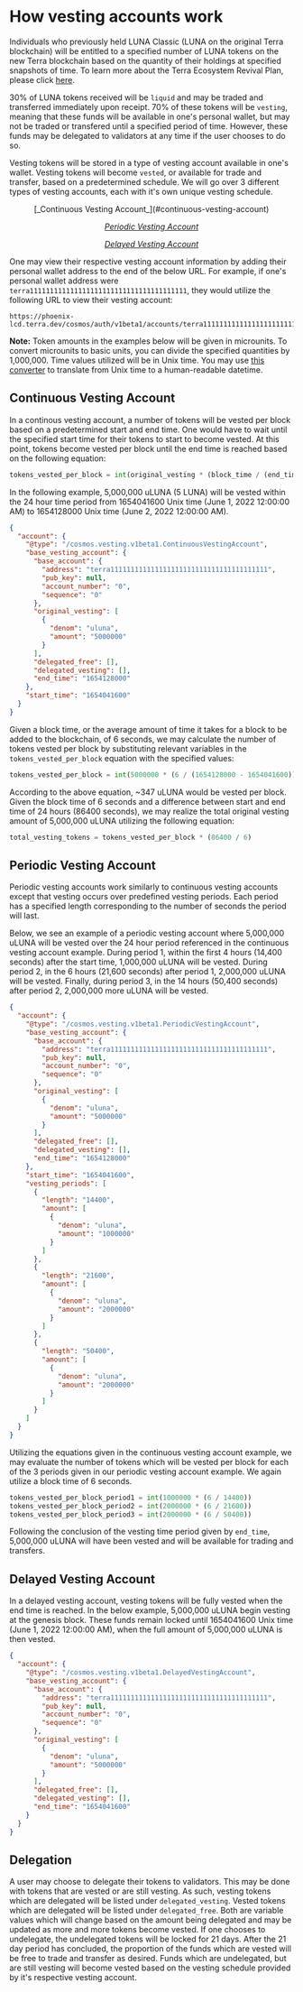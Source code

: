 # How vesting accounts work

Individuals who previously held LUNA Classic (LUNA on the original Terra blockchain) will be entitled to a specified number of LUNA tokens on the new Terra blockchain based on the quantity of their holdings at specified snapshots of time. To learn more about the Terra Ecosystem Revival Plan, please click [here](https://agora.terra.money/t/terra-ecosystem-revival-plan-2-passed-gov/18498).

30% of LUNA tokens received will be `liquid` and may be traded and transferred immediately upon receipt. 70% of these tokens will be `vesting`, meaning that these funds will be available in one's personal wallet, but may not be traded or transfered until a specified period of time. However, these funds may be delegated to validators at any time if the user chooses to do so.

Vesting tokens will be stored in a type of vesting account available in one's wallet. Vesting tokens will become `vested`, or available for trade and transfer, based on a predetermined schedule. We will go over 3 different types of vesting accounts, each with it's own unique vesting schedule.

<div align="center">
  [_Continuous Vesting Account_](#continuous-vesting-account)

  [_Periodic Vesting Account_](#periodic-vesting-account)

  [_Delayed Vesting Account_](#delayed-vesting-account)
</div>

One may view their respective vesting account information by adding their personal wallet address to the end of the below URL. For example, if one's personal wallet address were `terra111111111111111111111111111111111111111`, they would utilize the following URL to view their vesting account:

```
https://phoenix-lcd.terra.dev/cosmos/auth/v1beta1/accounts/terra111111111111111111111111111111111111111
```

**Note:** Token amounts in the examples below will be given in microunits. To convert microunits to basic units, you can divide the specified quantities by 1,000,000. Time values utilized will be in Unix time. You may use [this converter](https://www.epochconverter.com/) to translate from Unix time to a human-readable datetime.

## Continuous Vesting Account

In a continous vesting account, a number of tokens will be vested per block based on a predetermined start and end time. One would have to wait until the specified start time for their tokens to start to become vested. At this point, tokens become vested per block until the end time is reached based on the following equation:

```python
tokens_vested_per_block = int(original_vesting * (block_time / (end_time - start_time)))
```

In the following example, 5,000,000 uLUNA (5 LUNA) will be vested within the 24 hour time period from 1654041600 Unix time (June 1, 2022 12:00:00 AM) to 1654128000 Unix time (June 2, 2022 12:00:00 AM).

```json
{
  "account": {
    "@type": "/cosmos.vesting.v1beta1.ContinuousVestingAccount",
    "base_vesting_account": {
      "base_account": {
        "address": "terra111111111111111111111111111111111111111",
        "pub_key": null,
        "account_number": "0",
        "sequence": "0"
      },
      "original_vesting": [
        {
          "denom": "uluna",
          "amount": "5000000"
        }
      ],
      "delegated_free": [],
      "delegated_vesting": [],
      "end_time": "1654128000"
    },
    "start_time": "1654041600"
  }
}
```

Given a block time, or the average amount of time it takes for a block to be added to the blockchain, of 6 seconds, we may calculate the number of tokens vested per block by substituting relevant variables in the `tokens_vested_per_block` equation with the specified values:

```python
tokens_vested_per_block = int(5000000 * (6 / (1654128000 - 1654041600)))
```

According to the above equation, ~347 uLUNA would be vested per block. Given the block time of 6 seconds and a difference between start and end time of 24 hours (86400 seconds), we may realize the total original vesting amount of 5,000,000 uLUNA utilizing the following equation:

```python
total_vesting_tokens = tokens_vested_per_block * (86400 / 6)
```

## Periodic Vesting Account

Periodic vesting accounts work similarly to continuous vesting accounts except that vesting occurs over predefined vesting periods. Each period has a specified length corresponding to the number of seconds the period will last.

Below, we see an example of a periodic vesting account where 5,000,000 uLUNA will be vested over the 24 hour period referenced in the continuous vesting account example. During period 1, within the first 4 hours (14,400 seconds) after the start time, 1,000,000 uLUNA will be vested. During period 2, in the 6 hours (21,600 seconds) after period 1, 2,000,000 uLUNA will be vested. Finally, during period 3, in the 14 hours (50,400 seconds) after period 2, 2,000,000 more uLUNA will be vested.

```json
{
  "account": {
    "@type": "/cosmos.vesting.v1beta1.PeriodicVestingAccount",
    "base_vesting_account": {
      "base_account": {
        "address": "terra111111111111111111111111111111111111111",
        "pub_key": null,
        "account_number": "0",
        "sequence": "0"
      },
      "original_vesting": [
        {
          "denom": "uluna",
          "amount": "5000000"
        }
      ],
      "delegated_free": [],
      "delegated_vesting": [],
      "end_time": "1654128000"
    },
    "start_time": "1654041600",
    "vesting_periods": [
      {
        "length": "14400",
        "amount": [
          {
            "denom": "uluna",
            "amount": "1000000"
          }
        ]
      },
      {
        "length": "21600",
        "amount": [
          {
            "denom": "uluna",
            "amount": "2000000"
          }
        ]
      },
      {
        "length": "50400",
        "amount": [
          {
            "denom": "uluna",
            "amount": "2000000"
          }
        ]
      }
    ]
  }
}
```

Utilizing the equations given in the continuous vesting account example, we may evaluate the number of tokens which will be vested per block for each of the 3 periods given in our periodic vesting account example. We again utilize a block time of 6 seconds.

```python
tokens_vested_per_block_period1 = int(1000000 * (6 / 14400))
tokens_vested_per_block_period2 = int(2000000 * (6 / 21600))
tokens_vested_per_block_period3 = int(2000000 * (6 / 50400))
```

Following the conclusion of the vesting time period given by `end_time`, 5,000,000 uLUNA will have been vested and will be available for trading and transfers.

## Delayed Vesting Account

In a delayed vesting account, vesting tokens will be fully vested when the end time is reached. In the below example, 5,000,000 uLUNA begin vesting at the genesis block. These funds remain locked until 1654041600 Unix time (June 1, 2022 12:00:00 AM), when the full amount of 5,000,000 uLUNA is then vested.

```json
{
  "account": {
    "@type": "/cosmos.vesting.v1beta1.DelayedVestingAccount",
    "base_vesting_account": {
      "base_account": {
        "address": "terra111111111111111111111111111111111111111",
        "pub_key": null,
        "account_number": "0",
        "sequence": "0"
      },
      "original_vesting": [
        {
          "denom": "uluna",
          "amount": "5000000"
        }
      ],
      "delegated_free": [],
      "delegated_vesting": [],
      "end_time": "1654041600"
    }
  }
}
```

## Delegation

A user may choose to delegate their tokens to validators. This may be done with tokens that are vested or are still vesting. As such, vesting tokens which are delegated will be listed under `delegated_vesting`. Vested tokens which are delegated will be listed under `delegated_free`. Both are variable values which will change based on the amount being delegated and may be updated as more and more tokens become vested. If one chooses to undelegate, the undelegated tokens will be locked for 21 days. After the 21 day period has concluded, the proportion of the funds which are vested will be free to trade and transfer as desired. Funds which are undelegated, but are still vesting will become vested based on the vesting schedule provided by it's respective vesting account.